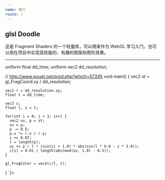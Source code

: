 ```yaml
---
name: 简介
route: /
---
```



<GitHub link="https://github.com/akira-cn/glsl-doodle"/>

<Nav/>

# glsl Doodle

这是 Fragment Shaders 的一个轻量库，可以用来作为 WebGL 学习入门，也可以用在项目中实现高性能的、有趣的图案和图形效果。

---


<Playground>
  <Doodle fragment={`
  #ifdef GL_ES
  precision mediump float;
  #endif
  
  uniform float dd_time;
  uniform vec2 dd_resolution;
  
  // http://www.pouet.net/prod.php?which=57245
  void main() {
    vec2 st = gl_FragCoord.xy / dd_resolution;
    
    vec2 r = dd_resolution.xy;
    float t = dd_time;
    
    vec3 c;
    float l, z = t;  
    
    for(int i = 0; i < 3; i++) {
      vec2 uv, p = st;
      uv = p;
      p -= 0.5;
      p.x *= r.x / r.y;
      z += 0.07;
      l = length(p);
      uv += p / l * (sin(z) + 1.0) * abs(sin(l * 9.0 - z * 2.0));
      c[i] = 0.01 / length(abs(mod(uv, 1.0) - 0.5));
    }
    
    gl_FragColor = vec4(c/l, t);
  }
  `}></Doodle>
</Playground>